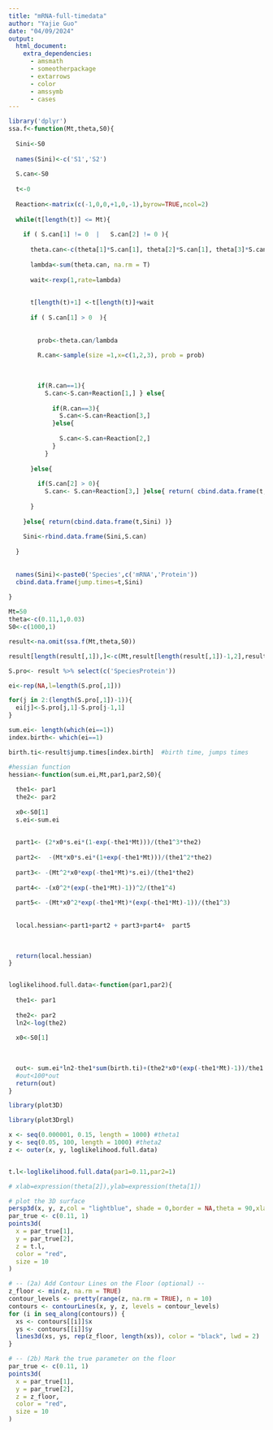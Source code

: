 ```yaml
---
title: "mRNA-full-timedata"
author: "Yajie Guo"
date: "04/09/2024"
output:
  html_document:
    extra_dependencies:
      - amsmath
      - someotherpackage
      - extarrows
      - color
      - amssymb
      - cases
---
```


```r

library('dplyr')
ssa.f<-function(Mt,theta,S0){
  
  Sini<-S0
  
  names(Sini)<-c('S1','S2')
  
  S.can<-S0
  
  t<-0
  
  Reaction<-matrix(c(-1,0,0,+1,0,-1),byrow=TRUE,ncol=2)
  
  while(t[length(t)] <= Mt){
    
    if ( S.can[1] != 0  |   S.can[2] != 0 ){
      
      theta.can<-c(theta[1]*S.can[1], theta[2]*S.can[1], theta[3]*S.can[2])
      
      lambda<-sum(theta.can, na.rm = T) 
      
      wait<-rexp(1,rate=lambda)
      
      
      t[length(t)+1] <-t[length(t)]+wait
      
      if ( S.can[1] > 0  ){
        
        
        prob<-theta.can/lambda   
        
        R.can<-sample(size =1,x=c(1,2,3), prob = prob)
        
        
        
        if(R.can==1){
          S.can<-S.can+Reaction[1,] } else{
            
            if(R.can==3){
              S.can<-S.can+Reaction[3,]
            }else{
              
              S.can<-S.can+Reaction[2,]
            }
          }
        
      }else{
        
        if(S.can[2] > 0){
          S.can<- S.can+Reaction[3,] }else{ return( cbind.data.frame(t,Sini) )  } 
        
      }
      
    }else{ return(cbind.data.frame(t,Sini) )}
    
    Sini<-rbind.data.frame(Sini,S.can)
    
  }
  
  
  names(Sini)<-paste0('Species',c('mRNA','Protein'))
  cbind.data.frame(jump.times=t,Sini)
  
}

Mt=50
theta<-c(0.11,1,0.03)
S0<-c(1000,1)

result<-na.omit(ssa.f(Mt,theta,S0)) 

result[length(result[,1]),]<-c(Mt,result[length(result[,1])-1,2],result[length(result[,1])-1,3])

S.pro<- result %>% select(c('SpeciesProtein'))

ei<-rep(NA,l=length(S.pro[,1]))

for(j in 2:(length(S.pro[,1])-1)){
  ei[j]<-S.pro[j,1]-S.pro[j-1,1]
}

sum.ei<- length(which(ei==1))
index.birth<- which(ei==1)

birth.ti<-result$jump.times[index.birth]  #birth time, jumps times

```


```r
#hessian function
hessian<-function(sum.ei,Mt,par1,par2,S0){
  
  the1<- par1
  the2<- par2
  
  x0<-S0[1]
  s.ei<-sum.ei
  
  
  part1<- (2*x0*s.ei*(1-exp(-the1*Mt)))/(the1^3*the2)
  
  part2<-  -(Mt*x0*s.ei*(1+exp(-the1*Mt)))/(the1^2*the2)
  
  part3<- -(Mt^2*x0*exp(-the1*Mt)*s.ei)/(the1*the2)
  
  part4<- -(x0^2*(exp(-the1*Mt)-1))^2/(the1^4)
  
  part5<- -(Mt*x0^2*exp(-the1*Mt)*(exp(-the1*Mt)-1))/(the1^3)
  
  
  local.hessian<-part1+part2 + part3+part4+  part5
  
  
  
  return(local.hessian)
}


loglikelihood.full.data<-function(par1,par2){
  
  the1<- par1
  
  the2<- par2
  ln2<-log(the2)
  
  x0<-S0[1]
  
  
  
  out<- sum.ei*ln2-the1*sum(birth.ti)+(the2*x0*(exp(-the1*Mt)-1))/the1
  #out<100*out
  return(out)
}

```


```r

library(plot3D)

library(plot3Drgl)

x <- seq(0.000001, 0.15, length = 1000) #theta1
y <- seq(0.05, 100, length = 1000) #theta2
z <- outer(x, y, loglikelihood.full.data)


t.l<-loglikelihood.full.data(par1=0.11,par2=1)

# xlab=expression(theta[2]),ylab=expression(theta[1]) 

# plot the 3D surface
persp3d(x, y, z,col = "lightblue", shade = 0,border = NA,theta = 90,xlab='theta1',ylab='theta2',zlab='loglikelihood',box = FALSE)
par_true <- c(0.11, 1)
points3d(
  x = par_true[1],
  y = par_true[2],
  z = t.l,
  color = "red",
  size = 10
)

# -- (2a) Add Contour Lines on the Floor (optional) --
z_floor <- min(z, na.rm = TRUE)
contour_levels <- pretty(range(z, na.rm = TRUE), n = 10)
contours <- contourLines(x, y, z, levels = contour_levels)
for (i in seq_along(contours)) {
  xs <- contours[[i]]$x
  ys <- contours[[i]]$y
  lines3d(xs, ys, rep(z_floor, length(xs)), color = "black", lwd = 2)
}

# -- (2b) Mark the true parameter on the floor
par_true <- c(0.11, 1)
points3d(
  x = par_true[1],
  y = par_true[2],
  z = z_floor,
  color = "red",
  size = 10
)


```

